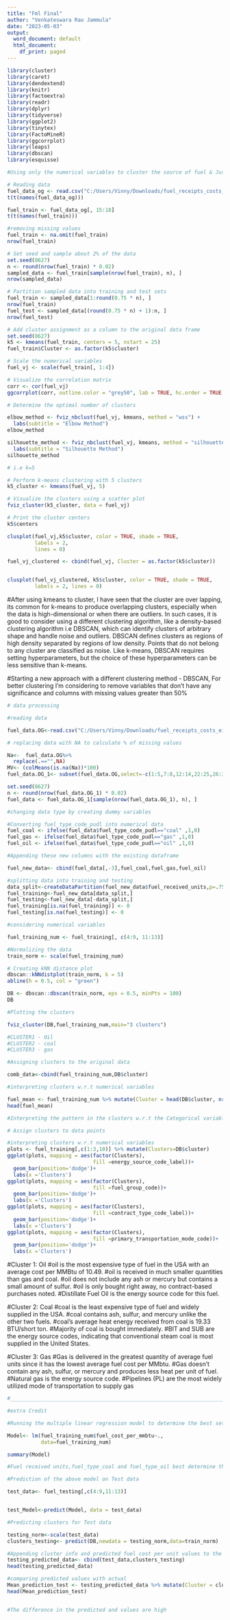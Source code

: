 ---
title: "Fml Final"
author: "Venkateswara Rao Jammula"
date: "2023-05-03"
output:
  word_document: default
  html_document:
    df_print: paged
---

```{r}
library(cluster)
library(caret)
library(dendextend)
library(knitr)
library(factoextra)
library(readr)
library(dplyr)
library(tidyverse)
library(ggplot2)
library(tinytex)
library(FactoMineR)
library(ggcorrplot)
library(leaps)
library(dbscan)
library(esquisse)
```

```{r}
#Using only the numerical variables to cluster the source of fuel & Justify the various choices made in conducting the cluster analysis, such as weights for different variables, the specific clustering algorithm(s) used, the number of clusters formed, and so on.

# Reading data
fuel_data_og <- read.csv("C:/Users/Vinny/Downloads/fuel_receipts_costs_eia923.csv") # Excel cleaned
t(t(names(fuel_data_og)))

fuel_train <- fuel_data_og[, 15:18]
t(t(names(fuel_train)))

#removing missing values
fuel_train <- na.omit(fuel_train)
nrow(fuel_train)

# Set seed and sample about 2% of the data
set.seed(8627)
n <- round(nrow(fuel_train) * 0.02)
sampled_data <- fuel_train[sample(nrow(fuel_train), n), ]
nrow(sampled_data)

# Partition sampled data into training and test sets
fuel_train <- sampled_data[1:round(0.75 * n), ]
nrow(fuel_train)
fuel_test <- sampled_data[(round(0.75 * n) + 1):n, ]
nrow(fuel_test)

# Add cluster assignment as a column to the original data frame
set.seed(8627)
k5 <- kmeans(fuel_train, centers = 5, nstart = 25)
fuel_train$Cluster <- as.factor(k5$cluster)

# Scale the numerical variables
fuel_vj <- scale(fuel_train[, 1:4])

# Visualize the correlation matrix
corr <- cor(fuel_vj)
ggcorrplot(corr, outline.color = "grey50", lab = TRUE, hc.order = TRUE, type = "full")

# Determine the optimal number of clusters

elbow_method <- fviz_nbclust(fuel_vj, kmeans, method = "wss") +
  labs(subtitle = "Elbow Method")
elbow_method

silhouette_method <- fviz_nbclust(fuel_vj, kmeans, method = "silhouette") + 
  labs(subtitle = "Silhouette Method")
silhouette_method

# i.e k=5

# Perform k-means clustering with 5 clusters
k5_cluster <- kmeans(fuel_vj, 5)

# Visualize the clusters using a scatter plot
fviz_cluster(k5_cluster, data = fuel_vj)

# Print the cluster centers
k5$centers

clusplot(fuel_vj,k5$cluster, color = TRUE, shade = TRUE, 
         labels = 2,
         lines = 0)

fuel_vj_clustered <- cbind(fuel_vj, Cluster = as.factor(k5$cluster))


clusplot(fuel_vj_clustered, k5$cluster, color = TRUE, shade = TRUE, 
         labels = 2, lines = 0)
```
#After using kmeans to cluster, I have seen that the cluster are over lapping, its common for k-means to produce overlapping clusters, especially when the data is high-dimensional or when there are outliers. In such cases, it is good to consider using a different clustering algorithm, like a density-based clustering algorithm i.e DBSCAN, which can identify clusters of arbitrary shape and handle noise and outliers. DBSCAN defines clusters as regions of high density separated by regions of low density. Points that do not belong to any cluster are classified as noise. Like k-means, DBSCAN requires setting hyperparameters, but the choice of these hyperparameters can be less sensitive than k-means.


#Starting a new approach with a different clustering method - DBSCAN, For better clustering I’m considering to remove variables that don’t have any significance and columns with missing values greater than 50%
```{r}
# data processing

#reading data

fuel_data.OG<-read.csv("C:/Users/Vinny/Downloads/fuel_receipts_costs_eia923 _1.csv") #to be cleaned 

# replacing data with NA to calculate % of missing values 

Na<-  fuel_data.OG%>% 
  replace(.=="",NA)
MV<- (colMeans(is.na(Na))*100)
fuel_data.OG_1<- subset(fuel_data.OG,select=-c(1:5,7:8,12:14,22:25,26:30))

set.seed(8627)
n <- round(nrow(fuel_data.OG_1) * 0.02)
fuel_data <- fuel_data.OG_1[sample(nrow(fuel_data.OG_1), n), ]

#changing data type by creating dummy variables

#Converting fuel_type_code_pudl into numerical data 
fuel_coal <- ifelse(fuel_data$fuel_type_code_pudl=="coal" ,1,0)
fuel_gas <- ifelse(fuel_data$fuel_type_code_pudl=="gas" ,1,0)
fuel_oil <- ifelse(fuel_data$fuel_type_code_pudl=="oil" ,1,0)

#Appending these new columns with the existing dataframe

fuel_new_data<- cbind(fuel_data[,-3],fuel_coal,fuel_gas,fuel_oil)

#splitting data into training and testing
data_split<-createDataPartition(fuel_new_data$fuel_received_units,p=.75,list=FALSE)
fuel_training<-fuel_new_data[data_split,]
fuel_testing<-fuel_new_data[-data_split,]
fuel_training[is.na(fuel_training)] <- 0
fuel_testing[is.na(fuel_testing)] <- 0

```

```{r}
#considering numerical variables

fuel_training_num <- fuel_training[, c(4:9, 11:13)]

#Normalizing the data
train_norm <- scale(fuel_training_num)

# Creating kNN distance plot
dbscan::kNNdistplot(train_norm, k = 5)
abline(h = 0.5, col = "green")

DB <- dbscan::dbscan(train_norm, eps = 0.5, minPts = 100)
DB

#Plotting the clusters 

fviz_cluster(DB,fuel_training_num,main="3 clusters")

#CLUSTER1 - Oil
#CLUSTER2 - coal
#CLUSTER3 - gas

#Assigning clusters to the original data

comb_data<-cbind(fuel_training_num,DB$cluster)

#interpreting clusters w.r.t numerical variables 

fuel_mean <- fuel_training_num %>% mutate(Cluster = head(DB$cluster, nrow(fuel_training_num))) %>% group_by(Cluster) %>% summarise_all("mean")
head(fuel_mean)

```
```{r}
#Interpreting the pattern in the clusters w.r.t the Categorical variables

# Assign clusters to data points

#interpreting clusters w.r.t numerical variables 
plots <- fuel_training[,c(1:3,10)] %>% mutate(Clusters=DB$cluster)
ggplot(plots, mapping = aes(factor(Clusters), 
                            fill =energy_source_code_label))+
  geom_bar(position='dodge')+
  labs(x ='Clusters')
ggplot(plots, mapping = aes(factor(Clusters), 
                            fill =fuel_group_code))+
  geom_bar(position='dodge')+
  labs(x ='Clusters')
ggplot(plots, mapping = aes(factor(Clusters), 
                            fill =contract_type_code_label))+
  geom_bar(position='dodge')+
  labs(x ='Clusters')
ggplot(plots, mapping = aes(factor(Clusters), 
                            fill =primary_transportation_mode_code))+
  geom_bar(position='dodge')+
  labs(x ='Clusters')
```
#Cluster 1: Oil
#oil is the most expensive type of fuel in the USA with an average cost per MMBtu of 10.49.
#oil is received in much smaller quantities than gas and coal.
#oil does not include any ash or mercury but contains a small amount of sulfur.
#oil is only bought right away, no contract-based purchases noted.
#Distillate Fuel Oil is the energy source code for this fuel.



#Cluster 2: Coal
#coal is the least expensive type of fuel and widely supplied in the USA.
#coal contains ash, sulfur, and mercury unlike the other two fuels.
#coal's average heat energy received from coal is 19.33 BTU/short ton.
#Majority of coal is bought immediately.
#BIT and SUB are the energy source codes, indicating that conventional steam coal is most supplied in the United States.



#Cluster 3: Gas
#Gas is delivered in the greatest quantity of average fuel units since it has the lowest average fuel cost per MMbtu.
#Gas doesn't contain any ash, sulfur, or mercury and produces less heat per unit of fuel.
#Natural gas is the energy source code.
#Pipelines (PL) are the most widely utilized mode of transportation to supply gas
```{r}
#________________________________________________________________________________extra credit____________________________________________________________________________________

#extra Credit

#Running the multiple linear regression model to determine the best set of variables to predict fuel_cost_per_mmbtu by considering variables which were used to form clusters

Model<- lm(fuel_training_num$fuel_cost_per_mmbtu~.,
           data=fuel_training_num)

summary(Model)

#Fuel received units,fuel_type_coal and fuel_type_oil best determine the fuel_cost_per_mmbtu variable.

#Prediction of the above model on Test data

test_data<- fuel_testing[,c(4:9,11:13)]


test_Model<-predict(Model, data = test_data)
```

```{r}
#Predicting clusters for Test data

testing_norm<-scale(test_data)
clusters_testing<- predict(DB,newdata = testing_norm,data=train_norm)

#Appending cluster info and predicted fuel cost per unit values to the test data:
testing_predicted_data<- cbind(test_data,clusters_testing)
head(testing_predicted_data)

#comparing predicted values with actual
Mean_prediction_test <- testing_predicted_data %>% mutate(Cluster = clusters_testing) %>% group_by(Cluster) %>% summarise_all("mean")
head(Mean_prediction_test)


#The difference in the predicted and values are high

```





